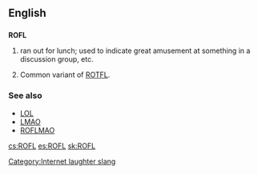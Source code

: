 ==English==

==={{initialism}}===
'''ROFL'''

# {{internet}} ran out for lunch; used to indicate great amusement at something in a discussion group, etc.
# Common variant of [[ROTFL]].

===See also===
*[[LOL]]
*[[LMAO]]
*[[ROFLMAO]]

[[Category:Internet laughter slang]]

[[cs:ROFL]]
[[es:ROFL]]
[[sk:ROFL]]